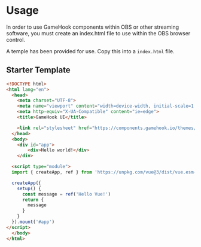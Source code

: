 
<Meta title="Usage - Simple" />

# Usage

In order to use GameHook components within OBS or other streaming software, you must create an index.html file to use within the OBS browser control.

A temple has been provided for use. Copy this into a `index.html` file.
## Starter Template
```html
<!DOCTYPE html>
<html lang="en">
  <head>
    <meta charset="UTF-8">
    <meta name="viewport" content="width=device-width, initial-scale=1.0">
    <meta http-equiv="X-UA-Compatible" content="ie=edge">
    <title>GameHook UI</title>

    <link rel="stylesheet" href="https://components.gamehook.io/themes/base.css" />
  </head>
  <body>
    <div id="app">
        <div>Hello world!</div>
    </div>

  <script type="module">
  import { createApp, ref } from 'https://unpkg.com/vue@3/dist/vue.esm-browser.js'

  createApp({
    setup() {
      const message = ref('Hello Vue!')
      return {
        message
      }
    }
  }).mount('#app')
</script>
  </body>
</html>
```